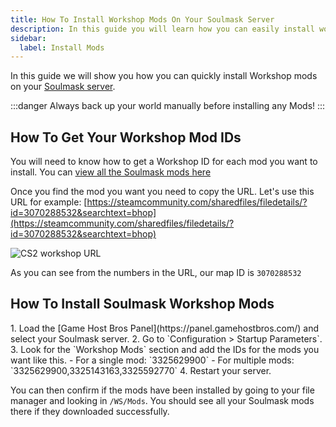 ```yaml
---
title: How To Install Workshop Mods On Your Soulmask Server
description: In this guide you will learn how you can easily install workshop mods on your Soulmask dedicated server.
sidebar:
  label: Install Mods
---
```


In this guide we will show you how you can quickly install Workshop mods on your [Soulmask server](https://www.gamehostbros.com/soulmask-server-hosting/).

:::danger
Always back up your world manually before installing any Mods!
:::

## How To Get Your Workshop Mod IDs

You will need to know how to get a Workshop ID for each mod you want to install. You can [view all the Soulmask mods here](https://steamcommunity.com/app/2646460/workshop/)

Once you find the mod you want you need to copy the URL. Let's use this URL for example: [https://steamcommunity.com/sharedfiles/filedetails/?id=3070288532&searchtext=bhop](https://steamcommunity.com/sharedfiles/filedetails/?id=3070288532&searchtext=bhop)

![CS2 workshop URL](../../../../assets/guide-images/cs2-workshop-screenshot.jpg)

As you can see from the numbers in the URL, our map ID is `3070288532`

## How To Install Soulmask Workshop Mods
<Steps>
1. Load the [Game Host Bros Panel](https://panel.gamehostbros.com/) and select your Soulmask server.
2. Go to `Configuration > Startup Parameters`.
3. Look for the `Workshop Mods` section and add the IDs for the mods you want like this.
   - For a single mod: `3325629900`
   - For multiple mods: `3325629900,3325143163,3325592770`
4. Restart your server.
</Steps>

You can then confirm if the mods have been installed by going to your file manager and looking in `/WS/Mods`. You should see all your Soulmask mods there if they downloaded successfully.


